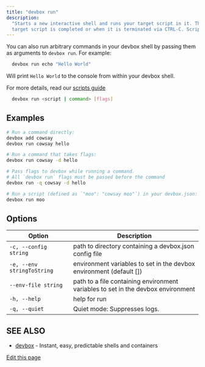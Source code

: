 ```yaml
---
title: "devbox run"
description:
  "Starts a new interactive shell and runs your target script in it. The shell will exit once your
  target script is completed or when it is terminated via CTRL-C. Scripts can be defined in your ."
---
```


You can also run arbitrary commands in your devbox shell by passing them as arguments to
`devbox run`. For example:

```bash
  devbox run echo "Hello World"
```

Will print `Hello World` to the console from within your devbox shell.

For more details, read our [scripts guide](/docs/devbox/guides/scripts/)

```bash
  devbox run <script | command> [flags]
```

## Examples[​](#examples "Direct link to Examples")

```bash
# Run a command directly:
devbox add cowsay
devbox run cowsay hello

# Run a command that takes flags:
devbox run cowsay -d hello

# Pass flags to devbox while running a command.
# All `devbox run` flags must be passed before the command
devbox run -q cowsay -d hello

# Run a script (defined as `"moo": "cowsay moo"`) in your devbox.json:
devbox run moo
```

## Options[​](#options "Direct link to Options")

| Option                     | Description                                                                      |
| -------------------------- | -------------------------------------------------------------------------------- |
| `-c, --config string`      | path to directory containing a devbox.json config file                           |
| `-e, --env stringToString` | environment variables to set in the devbox environment (default \[])             |
| `--env-file string`        | path to a file containing environment variables to set in the devbox environment |
| `-h, --help`               | help for run                                                                     |
| `-q, --quiet`              | Quiet mode: Suppresses logs.                                                     |

## SEE ALSO[​](#see-also "Direct link to SEE ALSO")

- [devbox](/docs/devbox/cli-reference/devbox/) - Instant, easy, predictable shells and containers

[Edit this page](https://github.com/jetify-com/devbox/tree/main/docs/app/docs/cli-reference/devbox-run.md)
